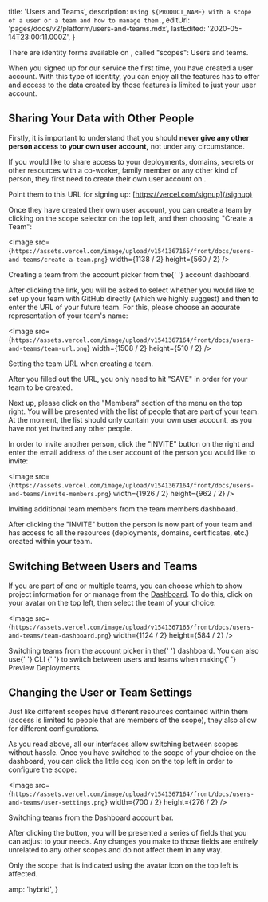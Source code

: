 
  title: 'Users and Teams',
  description: `Using ${PRODUCT_NAME} with a scope of a user or a team and how to manage them.`,
  editUrl: 'pages/docs/v2/platform/users-and-teams.mdx',
  lastEdited: '2020-05-14T23:00:11.000Z',
}

There are identity forms available on <ProductName />, called "scopes": Users and teams.

When you signed up for our service the first time, you have created a user account. With this type of identity, you can enjoy all the features <ProductName /> has to offer and access to the data created by those features is limited to just your user account.

## Sharing Your Data with Other People

Firstly, it is important to understand that you should **never give any other person access to your own user account,** not under any circumstance.

If you would like to share access to your deployments, domains, secrets or other resources with a co-worker, family member or any other kind of person, they first need to create their own user account on <ProductName />.

Point them to this URL for signing up: [https://vercel.com/signup](/signup)

Once they have created their own user account, you can create a team by clicking on the scope selector on the top left, and then choosing "Create a Team":

<Image
  src={`https://assets.vercel.com/image/upload/v1541367165/front/docs/users-and-teams/create-a-team.png`}
  width={1138 / 2}
  height={560 / 2}
/>
<Caption>
  Creating a team from the account picker from the{' '}
  <Link href="/dashboard">account dashboard</Link>.
</Caption>

After clicking the link, you will be asked to select whether you would like to set up your team with GitHub directly (which we highly suggest) and then to enter the URL of your future team. For this, please choose an accurate representation of your team's name:

<Image
  src={`https://assets.vercel.com/image/upload/v1541367164/front/docs/users-and-teams/team-url.png`}
  width={1508 / 2}
  height={510 / 2}
/>
<Caption>Setting the team URL when creating a team.</Caption>

After you filled out the URL, you only need to hit "SAVE" in order for your team to be created.

Next up, please click on the "Members" section of the menu on the top right. You will be presented with the list of people that are part of your team. At the moment, the list should only contain your own user account, as you have not yet invited any other people.

In order to invite another person, click the "INVITE" button on the right and enter the email address of the user account of the person you would like to invite:

<Image
  src={`https://assets.vercel.com/image/upload/v1541367164/front/docs/users-and-teams/invite-members.png`}
  width={1926 / 2}
  height={962 / 2}
/>
<Caption>
  Inviting additional team members from the team members dashboard.
</Caption>

After clicking the "INVITE" button the person is now part of your team and has access to all the resources (deployments, domains, certificates, etc.) created within your team.

## Switching Between Users and Teams

If you are part of one or multiple teams, you can choose which to show project information for or manage from the [<OrgName /> Dashboard](/dashboard). To do this, click on your avatar on the top left, then select the team of your choice:

<Image
  src={`https://assets.vercel.com/image/upload/v1541367165/front/docs/users-and-teams/team-dashboard.png`}
  width={1124 / 2}
  height={584 / 2}
/>
<Caption>
  Switching teams from the account picker in the{' '}
  <Link href="/dashboard">dashboard</Link>.
</Caption>

<Note>
  You can also use{' '}
  <Link href="/docs/cli#commands/switch">
    <ProductShortName /> CLI
  </Link>{' '}
  to switch between users and teams when making{' '}
  <Link href="/docs/v2/platform/deployments#preview">Preview Deployments</Link>.
</Note>

## Changing the User or Team Settings

Just like different scopes have different resources contained within them (access is limited to people that are members of the scope), they also allow for different configurations.

As you read above, all our interfaces allow switching between scopes without hassle. Once you have switched to the scope of your choice on the dashboard, you can click the little cog icon on the top left in order to configure the scope:

<Image
  src={`https://assets.vercel.com/image/upload/v1541367164/front/docs/users-and-teams/user-settings.png`}
  width={700 / 2}
  height={276 / 2}
/>
<Caption>
  Switching teams from the <OrgName /> Dashboard account bar.
</Caption>

After clicking the button, you will be presented a series of fields that you can adjust to your needs. Any changes you make to those fields are entirely unrelated to any other scopes and do not affect them in any way.

Only the scope that is indicated using the avatar icon on the top left is affected.


  amp: 'hybrid',
}

